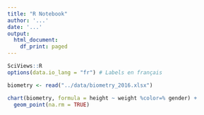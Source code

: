 ---
title: "R Notebook"
author: '...'
date: '...'
output:
  html_document:
    df_print: paged
---

```{r setup}
SciViews::R
options(data.io_lang = "fr") # Labels en français
```


```{r importation}
biometry <- read("../data/biometry_2016.xlsx")
```


```{r}
chart(biometry, formula = height ~ weight %color=% gender) +
  geom_point(na.rm = TRUE)
```


